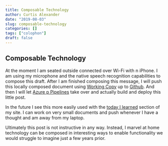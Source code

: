 ```yaml
---
title: Composable Technology
author: Curtis Alexander
date: "2019-08-03"
slug: composable-technology
categories: []
tags: ["colophon"]
draft: false
---
```


## Composable Technology

At the moment I am seated outside connected over Wi-Fi with n iPhone. I am using my microphone and the native speech recognition capabilities to compose this draft. After I am finished composing this message, I will push this locally composed document using [Working Copy](https://workingcopyapp.com) up to [Github](https://www.github.com). And then I will let [Azure p
Pipelines](https://azure.microsoft.com/en-us/services/devops/pipelines/) take over and actually build and deploy this little post.

In the future I see this more easily used with the [today I learned](https://www.calex.org/til/) section of my site. I can work on very small documents and push whenever I have a thought and am away from my laptop. 

Ultimately this post is not instructive in any way. Instead, I marvel at home technology can be composed in interesting ways to enable functionality we would struggle to imagine just a few years prior.
